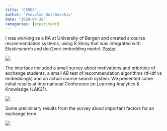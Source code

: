 ```yaml
---
title: "CERES"
author: "Vsevolod Suschevskiy"
date: "2020-04-20"
categories: [experiment]
---
```


I was working as a RA at University of Bergen and created a course recommendation systems, using R Shiny that was integrated with Elasticsearch and doc2vec embedding model. [Poster](https://www.researchgate.net/profile/Vsevolod-Suschevskiy-2/publication/350874550_Creating_a_Course_Recommendation_System_for_Exchange_Students/links/607fdaa98ea909241e12687c/Creating-a-Course-Recommendation-System-for-Exchange-Students.pdf).

![](sequence%20diagram.png)

The interface included a small survey about motivations and priorities of exchange students, a small AB test of recommendation algorithms (tf-idf vs embeddings) and an actual course search system. We presented some initial results at International Conference on Learning Analytics & Knowledge (LAK21).

![](ceres.jpg)

Some preliminary results from the survey about important factors for an exchange term.

![](likert.png)
